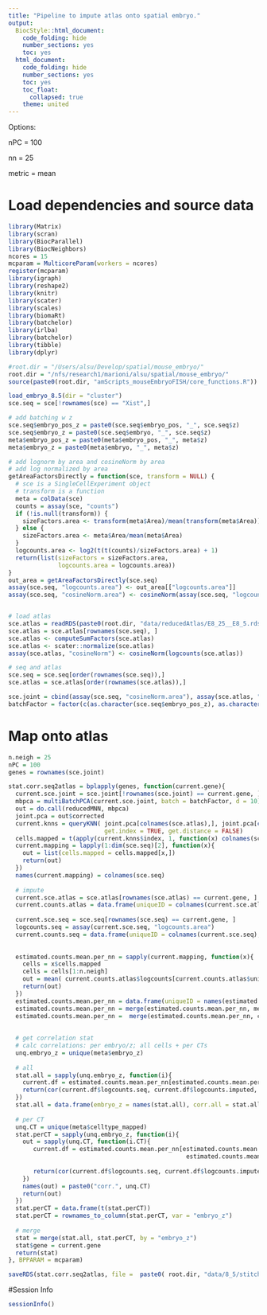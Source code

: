 ```yaml
---
title: "Pipeline to impute atlas onto spatial embryo."
output:
  BiocStyle::html_document:
    code_folding: hide
    number_sections: yes
    toc: yes  
  html_document:
    code_folding: hide
    number_sections: yes
    toc: yes
    toc_float:
      collapsed: true
    theme: united
---
```


Options:

nPC = 100

nn = 25

metric = mean

# Load dependencies and source data

```r

library(Matrix)
library(scran)
library(BiocParallel)
library(BiocNeighbors)
ncores = 15
mcparam = MulticoreParam(workers = ncores)
register(mcparam)
library(igraph)
library(reshape2)
library(knitr)
library(scater)
library(scales)
library(biomaRt)
library(batchelor)
library(irlba)
library(batchelor)
library(tibble)
library(dplyr)

#root.dir = "/Users/alsu/Develop/spatial/mouse_embryo/"
root.dir = "/nfs/research1/marioni/alsu/spatial/mouse_embryo/"
source(paste0(root.dir, "amScripts_mouseEmbryoFISH/core_functions.R"))

load_embryo_8.5(dir = "cluster")
sce.seq = sce[!rownames(sce) == "Xist",]

# add batching w z
sce.seq$embryo_pos_z = paste0(sce.seq$embryo_pos, "_", sce.seq$z)
sce.seq$embryo_z = paste0(sce.seq$embryo, "_", sce.seq$z)
meta$embryo_pos_z = paste0(meta$embryo_pos, "_", meta$z)
meta$embryo_z = paste0(meta$embryo, "_", meta$z)

# add lognorm by area and cosineNorm by area
# add log normalized by area
getAreaFactorsDirectly = function(sce, transform = NULL) {
  # sce is a SingleCellExperiment object
  # transform is a function
  meta = colData(sce)
  counts = assay(sce, "counts")
  if (!is.null(transform)) {
    sizeFactors.area <- transform(meta$Area)/mean(transform(meta$Area))
  } else {
    sizeFactors.area <- meta$Area/mean(meta$Area)
  }
  logcounts.area <- log2(t(t(counts)/sizeFactors.area) + 1)
  return(list(sizeFactors = sizeFactors.area,
              logcounts.area = logcounts.area))
}
out_area = getAreaFactorsDirectly(sce.seq)
assay(sce.seq, "logcounts.area") <- out_area[["logcounts.area"]]
assay(sce.seq, "cosineNorm.area") <- cosineNorm(assay(sce.seq, "logcounts.area"))


# load atlas 
sce.atlas = readRDS(paste0(root.dir, "data/reducedAtlas/E8_25__E8_5.rds"))
sce.atlas = sce.atlas[rownames(sce.seq), ]
sce.atlas <- computeSumFactors(sce.atlas)
sce.atlas <- scater::normalize(sce.atlas)
assay(sce.atlas, "cosineNorm") <- cosineNorm(logcounts(sce.atlas))

# seq and atlas
sce.seq = sce.seq[order(rownames(sce.seq)),]
sce.atlas = sce.atlas[order(rownames(sce.atlas)),]

sce.joint = cbind(assay(sce.seq, "cosineNorm.area"), assay(sce.atlas, "cosineNorm"))
batchFactor = factor(c(as.character(sce.seq$embryo_pos_z), as.character(sce.atlas$sample)))


```

# Map onto atlas

```r

n.neigh = 25
nPC = 100
genes = rownames(sce.joint)

stat.corr.seq2atlas = bplapply(genes, function(current.gene){
  current.sce.joint = sce.joint[!rownames(sce.joint) == current.gene, ]
  mbpca = multiBatchPCA(current.sce.joint, batch = batchFactor, d = 10)
  out = do.call(reducedMNN, mbpca)
  joint.pca = out$corrected
  current.knns = queryKNN( joint.pca[colnames(sce.atlas),], joint.pca[colnames(sce.seq),], k = 50, 
                           get.index = TRUE, get.distance = FALSE)
  cells.mapped = t(apply(current.knns$index, 1, function(x) colnames(sce.atlas)[x]))
  current.mapping = lapply(1:dim(sce.seq)[2], function(x){
    out = list(cells.mapped = cells.mapped[x,])
    return(out)
  })
  names(current.mapping) = colnames(sce.seq)
  
  # impute
  current.sce.atlas = sce.atlas[rownames(sce.atlas) == current.gene, ]
  current.counts.atlas = data.frame(uniqueID = colnames(current.sce.atlas), logcounts = as.numeric( logcounts(current.sce.atlas )))
  
  current.sce.seq = sce.seq[rownames(sce.seq) == current.gene, ]
  logcounts.seq = assay(current.sce.seq, "logcounts.area")
  current.counts.seq = data.frame(uniqueID = colnames(current.sce.seq), logcounts.seq = as.numeric( logcounts.seq ))
  
  
  estimated.counts.mean.per_nn = sapply(current.mapping, function(x){
    cells = x$cells.mapped
    cells = cells[1:n.neigh]
    out = mean( current.counts.atlas$logcounts[current.counts.atlas$uniqueID %in% cells])
    return(out) 
  })
  estimated.counts.mean.per_nn = data.frame(uniqueID = names(estimated.counts.mean.per_nn), logcounts.imputed = estimated.counts.mean.per_nn)
  estimated.counts.mean.per_nn = merge(estimated.counts.mean.per_nn, meta, all.x = T)
  estimated.counts.mean.per_nn =  merge(estimated.counts.mean.per_nn, current.counts.seq, all.x = T)
    
  
  # get correlation stat
  # calc correlations: per embryo/z; all cells + per CTs
  unq.embryo_z = unique(meta$embryo_z)
  
  # all
  stat.all = sapply(unq.embryo_z, function(i){
    current.df = estimated.counts.mean.per_nn[estimated.counts.mean.per_nn$embryo_z == i,]
    return(cor(current.df$logcounts.seq, current.df$logcounts.imputed, method = "pearson"))
  })
  stat.all = data.frame(embryo_z = names(stat.all), corr.all = stat.all)
  
  # per CT
  unq.CT = unique(meta$celltype_mapped)
  stat.perCT = sapply(unq.embryo_z, function(i){
    out = sapply(unq.CT, function(i.CT){
       current.df = estimated.counts.mean.per_nn[estimated.counts.mean.per_nn$embryo_z == i & 
                                                  estimated.counts.mean.per_nn$celltype_mapped == i.CT,]
  
       return(cor(current.df$logcounts.seq, current.df$logcounts.imputed, method = "pearson"))
    })
    names(out) = paste0("corr.", unq.CT)
    return(out)
  })
  stat.perCT = data.frame(t(stat.perCT))
  stat.perCT = rownames_to_column(stat.perCT, var = "embryo_z")
  
  # merge
  stat = merge(stat.all, stat.perCT, by = "embryo_z")
  stat$gene = current.gene
  return(stat)
}, BPPARAM = mcparam)

saveRDS(stat.corr.seq2atlas, file =  paste0( root.dir, "data/8_5/stitching/stat_corr_seq2atlas.rds"))


```

#Session Info

```r

sessionInfo()

```
